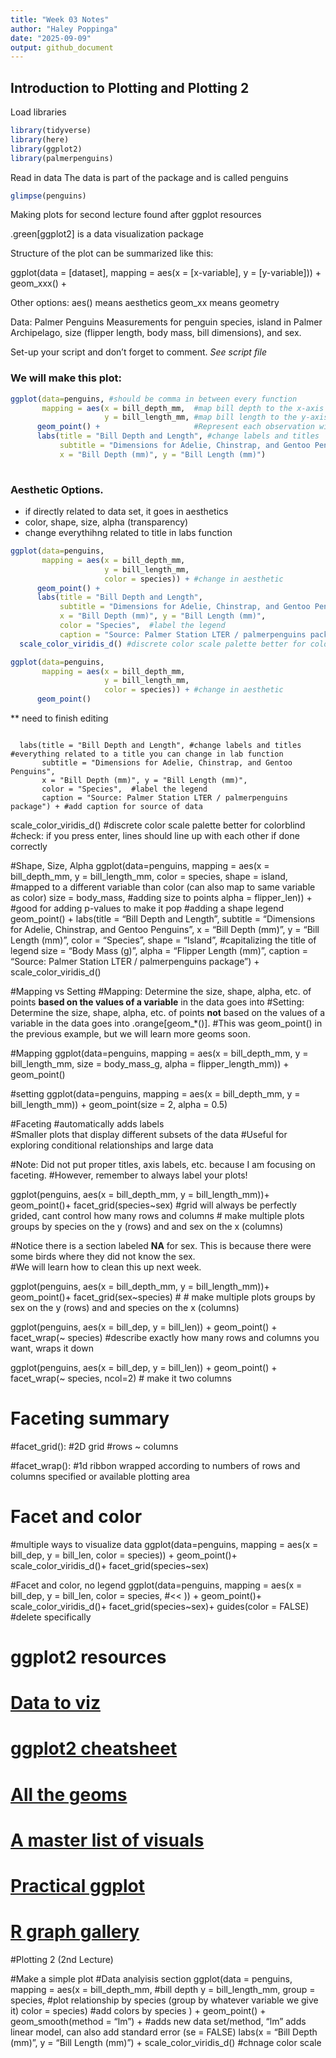 ```yaml
---
title: "Week 03 Notes"
author: "Haley Poppinga"
date: "2025-09-09"
output: github_document
---
```


## Introduction to Plotting and Plotting 2

Load libraries 
```r
library(tidyverse)
library(here)
library(ggplot2)
library(palmerpenguins)
```

Read in data
The data is part of the package and is called penguins

```r
glimpse(penguins)
```

Making plots for second lecture found after ggplot resources

.green[ggplot2] is a data visualization package  

Structure of the plot can be summarized like this:
  
ggplot(data = [dataset], 
       mapping = aes(x = [x-variable], 
                     y = [y-variable])) +
    geom_xxx() +

Other options:
aes() means aesthetics 
geom_xx means geometry
  

Data: Palmer Penguins
Measurements for penguin species, island in Palmer Archipelago, size (flipper length, body mass, bill dimensions), and sex.  

Set-up your script and don't forget to comment. _See script file_

### We will make this plot:
```r
ggplot(data=penguins, #should be comma in between every function
       mapping = aes(x = bill_depth_mm,  #map bill depth to the x-axis 
                     y = bill_length_mm, #map bill length to the y-axis
      geom_point() +                     #Represent each observation with a point and map species to the colour of each point
      labs(title = "Bill Depth and Length", #change labels and titles  #everything related to a title you can change in lab function
           subtitle = "Dimensions for Adelie, Chinstrap, and Gentoo Penguins",
           x = "Bill Depth (mm)", y = "Bill Length (mm)") 
           
```

### Aesthetic Options. 
* if directly related to data set, it goes in aesthetics
* color, shape, size, alpha (transparency)
* change everythihng related to title in labs function
```r
ggplot(data=penguins,
       mapping = aes(x = bill_depth_mm,  
                     y = bill_length_mm, 
                     color = species)) + #change in aesthetic
      geom_point() +
      labs(title = "Bill Depth and Length", 
           subtitle = "Dimensions for Adelie, Chinstrap, and Gentoo Penguins",
           x = "Bill Depth (mm)", y = "Bill Length (mm)", 
           color = "Species",  #label the legend
           caption = "Source: Palmer Station LTER / palmerpenguins package") + #add caption for source of data
  scale_color_viridis_d() #discrete color scale palette better for colorblind
```

```r
ggplot(data=penguins,
       mapping = aes(x = bill_depth_mm,  
                     y = bill_length_mm, 
                     color = species)) + #change in aesthetic
      geom_point()                    
```
** need to finish editing
```r

```

      labs(title = "Bill Depth and Length", #change labels and titles  #everything related to a title you can change in lab function
           subtitle = "Dimensions for Adelie, Chinstrap, and Gentoo Penguins",
           x = "Bill Depth (mm)", y = "Bill Length (mm)", 
           color = "Species",  #label the legend
           caption = "Source: Palmer Station LTER / palmerpenguins package") + #add caption for source of data
  scale_color_viridis_d() #discrete color scale palette better for colorblind
#check: if you press enter, lines should line up with each other if done correctly



#Shape, Size, Alpha
ggplot(data=penguins,
       mapping = aes(x = bill_depth_mm,
                     y = bill_length_mm,
                     color = species,
                     shape = island, #mapped to a different variable than color (can also map to same variable as color)
                     size = body_mass, #adding size to points
                     alpha = flipper_len)) + #good for adding p-values to make it pop #adding a shape legend
  geom_point() +
  labs(title = "Bill Depth and Length", 
       subtitle = "Dimensions for Adelie, Chinstrap, and Gentoo Penguins",
       x = "Bill Depth (mm)", y = "Bill Length (mm)", 
       color = "Species",
       shape = "Island", #capitalizing the title of legend
       size = "Body Mass (g)",
       alpha = "Flipper Length (mm)",
       caption = "Source: Palmer Station LTER / palmerpenguins package") +
  scale_color_viridis_d()


#Mapping vs Setting
#Mapping: Determine the size, shape, alpha, etc. of points **based on the values of a variable** in the data goes into
#Setting: Determine the size, shape, alpha, etc. of points **not** based on the values of a variable in the data goes into .orange[geom_*()]. 
#This was geom_point() in the previous example, but we will learn more geoms soon.   
                     
#Mapping
ggplot(data=penguins, 
       mapping = aes(x = bill_depth_mm,
                     y = bill_length_mm,
                     size = body_mass_g, 
                     alpha = flipper_length_mm)) +
  geom_point()

#setting
ggplot(data=penguins, 
       mapping = aes(x = bill_depth_mm,
                     y = bill_length_mm)) +
  geom_point(size = 2, alpha = 0.5)


#Faceting
#automatically adds labels                 
#Smaller plots that display different subsets of the data
#Useful for exploring conditional relationships and large data

#Note: Did not put proper titles, axis labels, etc. because I am focusing on faceting.
#However, remember to always label your plots!

ggplot(penguins, 
       aes(x = bill_depth_mm,
           y = bill_length_mm))+
  geom_point()+
  facet_grid(species~sex) #grid will always be perfectly grided, cant control how many rows and columns
# make multiple plots groups by species on the y (rows) and and sex on the x (columns) 

#Notice there is a section labeled **NA** for sex. This is because there were some birds where they did not know the sex.  
#We will learn how to clean this up next week.

ggplot(penguins, 
       aes(x = bill_depth_mm,
           y = bill_length_mm))+
  geom_point()+
  facet_grid(sex~species) #
# make multiple plots groups by sex on the y (rows) and and species on the x (columns) 


ggplot(penguins, aes(x = bill_dep, y = bill_len)) + 
  geom_point() +
  facet_wrap(~ species) #describe exactly how many rows and columns you want, wraps it down

ggplot(penguins, aes(x = bill_dep, y = bill_len)) + 
  geom_point() +
  facet_wrap(~ species, ncol=2) # make it two columns 

# Faceting summary
#facet_grid():
  #2D grid
  #rows ~ columns

#facet_wrap(): 
#1d ribbon wrapped according to numbers of rows and columns specified or available plotting area

# Facet and color
#multiple ways to visualize data
    ggplot(data=penguins, 
           mapping = aes(x = bill_dep,
                         y = bill_len,
                         color = species)) +
      geom_point()+
      scale_color_viridis_d()+
      facet_grid(species~sex)

#Facet and color, no legend
    ggplot(data=penguins, 
           mapping = aes(x = bill_dep,
                         y = bill_len,
                         color = species, #<<
           )) +
      geom_point()+
      scale_color_viridis_d()+
      facet_grid(species~sex)+
      guides(color = FALSE) #delete specifically
    
# ggplot2 resources
    
# [Data to viz](https://www.data-to-viz.com/#histogram)  
# [ggplot2 cheatsheet](https://github.com/rstudio/cheatsheets/blob/master/data-visualization-2.1.pdf)  
# [All the geoms](https://ggplot2.tidyverse.org/reference/)  
# [A master list of visuals](http://r-statistics.co/Top50-Ggplot2-Visualizations-MasterList-R-Code.html)   
# [Practical ggplot](https://wilkelab.org/practicalgg/)   
# [R graph gallery](https://www.r-graph-gallery.com/)
    
###########################################
#Plotting 2 (2nd Lecture)
    
#Make a simple plot
#Data analyisis section
ggplot(data = penguins, 
       mapping = aes(x = bill_depth_mm,   #bill depth
                     y = bill_length_mm,
                     group = species, #plot relationship by species (group by whatever variable we give it)
                     color = species) #add colors by species
       ) + 
      geom_point() +
      geom_smooth(method = "lm") + #adds new data set/method, "lm" adds linear model, can also add standard error (se = FALSE)
      labs(x = "Bill Depth (mm)",
           y = "Bill Length (mm)") +
      scale_color_viridis_d() #chnage color scale
    
    
    
    
    
    
    
    
    